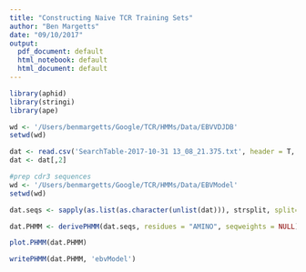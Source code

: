 ```yaml
---
title: "Constructing Naive TCR Training Sets"
author: "Ben Margetts"
date: "09/10/2017"
output:
  pdf_document: default
  html_notebook: default
  html_document: default
---
```


```r
library(aphid)
library(stringi)
library(ape)
```

```r
wd <- '/Users/benmargetts/Google/TCR/HMMs/Data/EBVVDJDB'
setwd(wd)

dat <- read.csv('SearchTable-2017-10-31 13_08_21.375.txt', header = T, stringsAsFactors = F, sep = '\t')
dat <- dat[,2]
```


```r
#prep cdr3 sequences
wd <- '/Users/benmargetts/Google/TCR/HMMs/Data/EBVModel'
setwd(wd)

dat.seqs <- sapply(as.list(as.character(unlist(dat))), strsplit, split='')

dat.PHMM <- derivePHMM(dat.seqs, residues = "AMINO", seqweights = NULL)

plot.PHMM(dat.PHMM)

writePHMM(dat.PHMM, 'ebvModel')
```

